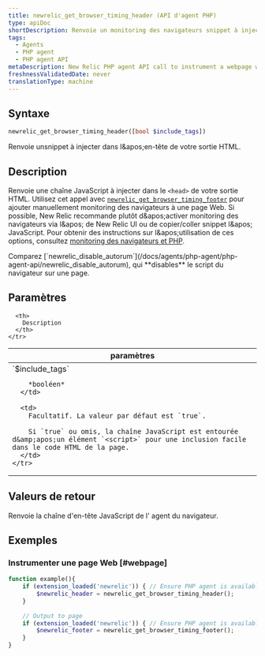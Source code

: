 ```yaml
---
title: newrelic_get_browser_timing_header (API d'agent PHP)
type: apiDoc
shortDescription: Renvoie un monitoring des navigateurs snippet à injecter dans l'en-tête de votre sortie HTML.
tags:
  - Agents
  - PHP agent
  - PHP agent API
metaDescription: New Relic PHP agent API call to instrument a webpage with New Relic. Pair with newrelic_get_browser_timing_footer.
freshnessValidatedDate: never
translationType: machine
---
```


## Syntaxe

```php
newrelic_get_browser_timing_header([bool $include_tags])
```

Renvoie unsnippet <InlinePopover type="browser" />à injecter dans l&amp;apos;en-tête de votre sortie HTML.

## Description

Renvoie une chaîne JavaScript à injecter dans le `<head>` de votre sortie HTML. Utilisez cet appel avec [`newrelic_get_browser_timing_footer`](/docs/agents/php-agent/php-agent-api/newrelic_get_browser_timing_footer) pour ajouter manuellement monitoring des navigateurs à une page Web. Si possible, New Relic recommande plutôt d&amp;apos;activer monitoring des navigateurs via l&amp;apos; de New Relic UI ou de copier/coller snippet l&amp;apos; JavaScript. Pour obtenir des instructions sur l&amp;apos;utilisation de ces options, consultez [monitoring des navigateurs et PHP](/docs/agents/php-agent/features/page-load-timing-php).

<Callout variant="tip">
  Comparez [`newrelic_disable_autorum`](/docs/agents/php-agent/php-agent-api/newrelic_disable_autorum), qui <DNT>**disables**</DNT> le script du navigateur sur une page.
</Callout>

## Paramètres

<table>
  <thead>
    <tr>
      <th width="25%">
        paramètres
      </th>

      <th>
        Description
      </th>
    </tr>
  </thead>

  <tbody>
    <tr>
      <td>
        `$include_tags`

        *booléen*
      </td>

      <td>
        Facultatif. La valeur par défaut est `true`.

        Si `true` ou omis, la chaîne JavaScript est entourée d&amp;apos;un élément `<script>` pour une inclusion facile dans le code HTML de la page.
      </td>
    </tr>
  </tbody>
</table>

## Valeurs de retour

Renvoie la chaîne d'en-tête JavaScript de l' agent du navigateur.

## Exemples

### Instrumenter une page Web [#webpage]

```php
function example(){
    if (extension_loaded('newrelic')) { // Ensure PHP agent is available
        $newrelic_header = newrelic_get_browser_timing_header();
    }
    
    // Output to page
    if (extension_loaded('newrelic')) { // Ensure PHP agent is available
        $newrelic_footer = newrelic_get_browser_timing_footer();
    }
}
```